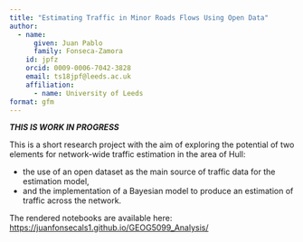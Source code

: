 ```yaml
---
title: "Estimating Traffic in Minor Roads Flows Using Open Data"
author:
  - name: 
      given: Juan Pablo
      family: Fonseca-Zamora
    id: jpfz
    orcid: 0009-0006-7042-3828
    email: ts18jpf@leeds.ac.uk
    affiliation: 
      - name: University of Leeds
format: gfm
---
```


***THIS IS WORK IN PROGRESS***

This is a short research project with the aim of exploring the potential of two elements for network-wide traffic estimation in the area of Hull:

-   the use of an open dataset as the main source of traffic data for the estimation model,
-   and the implementation of a Bayesian model to produce an estimation of traffic across the network.

The rendered notebooks are available here: <https://juanfonsecals1.github.io/GEOG5099_Analysis/>
